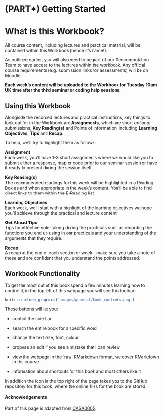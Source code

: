 # (PART\*) Getting Started {-}

# What is this Workbook?  {-}

All course content, including lectures and practical material, will be contained within this Workbook (hence it's name!). 

As outlined earlier, you will also need to be part of our Geocomputation Team to have access to the lectures within the workbook. Any official course requirements (e.g. submission links for assessments) will be on Moodle.

**Each week's content will be uploaded to the Workbook for Tuesday 10am UK time after the third seminar or coding help sessions.**

## Using this Workbook {-}

Alongisde the recorded lectures and practical instructions, key things to look out for in the Workbook are **Assignments**, which are short *optional* submissions, **Key Reading(s)** and Points of Information, including **Learning Objectives**, **Tips** and **Recap**. 

To help, we'll try to highlight them as follows:

:::assignment
**Assignment**<br>
Each week, you'll have 1-3 short assignments where we would like you to submit either a response, map or code prior to our seminar session or have it ready to present during the session itself.
:::

:::reading
**Key Reading(s)**<br>
The recommended readings for this week will be highlighted in a Reading Box as and when appropriate in the week's content. You'll be able to find direct links to them within the E-Reading list.
:::

:::puzzle
**Learning Objectives**<br>
Each week, we'll start with a highlight of the learning objectives we hope you'll achieve through the practical and lecture content.
:::

:::note
**Get Ahead Tips**<br>
Tips for effective note-taking during the practicals such as recording the functions you end up using in our practicals and your understanding of the arguments that they require.
:::

:::sds
**Recap**<br>
A recap at the end of each section or week - make sure you take a note of these and are confident that you understand the points addressed.
:::

## Workbook Functionality {-}

To get the most out of this book spend a few minutes learning how to control it, in the top left of this webpage you will see this toolbar:

```r
knitr::include_graphics('images/general/Book_controls.png')
```

These buttons will let you:

* <i class="fa fa-bars fa-lg"></i> control the side bar

* <i class="fa fa-search fa-lg"></i> search the entire book for a specific word

* <i class ="fa fa-font settings fa-lg"></i> change the text size, font, colour

* <i class ="fa fa-edit fa-lg"></i> propose an edit if you see a mistake that I can review

* <i class="fa fa-download fa-lg"></i> view the webpage in the 'raw' RMarkdown format, we cover RMarkdown in the course 

* <i class="fa fa-info" fa-lg></i> information about shortcuts for this book and most others like it

In addition the <i class="fa fa-github fa-lg"></i> icon in the top right of the page takes you to the GitHub repository for this book, where the online files for the book are stored.


#### Acknowledgements {-}

Part of this page is adapted from [CASA0005](https://andrewmaclachlan.github.io/CASA0005repo/index.html).